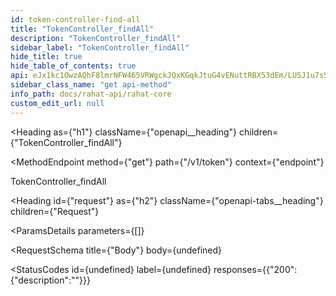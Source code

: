 ```yaml
---
id: token-controller-find-all
title: "TokenController_findAll"
description: "TokenController_findAll"
sidebar_label: "TokenController_findAll"
hide_title: true
hide_table_of_contents: true
api: eJx1kc1OwzAQhF8lmrNFW465VRWgckJQxKGqkJtuG4vENuttRBX53dEm/LUSJ1u7s55vxz1CJLbigl/uUGIV3sgvghcOTUP8und+N28aGETLtiUhTijXGwOmFINPlFD2uJ5O9dhRqthFfQ0lkLOB2IMOjA8nbMyF6H/DlqQOynQgGfylRolJN5uIzsAgEXc/PImqIzs5PVU1tSPV/ctKjzRUUGJLlolhvi63gVsrKAedgZyiimqROJA7vw86Lk4abTza2kqxCEy4XGL+sCwUxlVU7AMXZ1JFHGWzqykMquDFVoKyV5cYkrTWq5G3A+WQSPEbSaGRFGMmZ7b9N7LQh0xiY51HNjhyo70xrzW6me42JLYxqEMSrfb91iZ65iZnLb8fiU9jjp1lZ7e68XqT//zC3c0KOX8CY1G9LA==
sidebar_class_name: "get api-method"
info_path: docs/rahat-api/rahat-core
custom_edit_url: null
---
```



<Heading
  as={"h1"}
  className={"openapi__heading"}
  children={"TokenController_findAll"}
>
</Heading>

<MethodEndpoint
  method={"get"}
  path={"/v1/token"}
  context={"endpoint"}
>
  
</MethodEndpoint>



TokenController_findAll

<Heading
  id={"request"}
  as={"h2"}
  className={"openapi-tabs__heading"}
  children={"Request"}
>
</Heading>

<ParamsDetails
  parameters={[]}
>
  
</ParamsDetails>

<RequestSchema
  title={"Body"}
  body={undefined}
>
  
</RequestSchema>

<StatusCodes
  id={undefined}
  label={undefined}
  responses={{"200":{"description":""}}}
>
  
</StatusCodes>


      